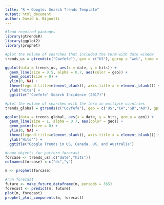 ---
title: "R + Google: Search Trends Template"
output: html_document
author: David A. Bignotti
---

```{r load packages}
#load required packages
library(gtrendsR)
library(ggplot2)
library(prophet)

```



```{r national trends}
#plot the volume of searches that included the term with date window
trends_us = gtrends(c("Covfefe"), geo = c("US"), gprop = "web", time = "2017-05-01 2017-06-30")[[1]]

ggplot(data = trends_us, aes(x = date, y = hits)) +
  geom_line(size = 0.5, alpha = 0.7, aes(color = geo)) +
  geom_point(size = 0) +
  ylim(0, NA) +
  theme(legend.title=element_blank(), axis.title.x = element_blank()) +
  ylab("Hits") + 
  ggtitle("'Covfefe' Search Incidence (2017)")

```

```{r global trends}
#plot the volume of searches with the term in multiple countries
trends_global = gtrends(c("Covfefe"), geo = c("US","CA","GB","AU"), gprop = "web", time = "2017-04-01 2017-06-30")[[1]]

ggplot(data = trends_global, aes(x = date, y = hits, group = geo)) +
  geom_line(size = 1, alpha = 0.7, aes(color = geo)) +
  geom_point(size = 0) +
  ylim(0, NA) +
  theme(legend.title=element_blank(), axis.title.x = element_blank()) +
  ylab("Hits'") + 
  ggtitle("Google Trends in US, Canada, UK, and Australia")

```

```{r prophet pattern detection}
#name objects for pattern forecast
forcase <- trends_us[,c("date","hits")]
colnames(forcase) <-c("ds","y")

m <- prophet(forcase)

```

```{r pattern forecast}
#run forecast
future <- make_future_dataframe(m, periods = 365)
forecast <- predict(m, future)
plot(m, forecast)
prophet_plot_components(m, forecast)

```


